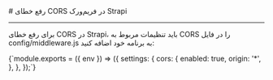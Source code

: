 

<Layout>
<Head>
<title>مستندات رفع خطای CORS در Strapi - لیارا</title>
<meta property="og:title" content="مستندات خدمات رایانش ابری لیارا" />
<meta property="og:description" content="مستندات مربوط به رفع خطای CORS در Strapi در پلتفرم NodeJS در لیارا"  />
<meta property="og:image" content="https://media.liara.ir/logos/liara-poster.jpg" />
</Head>
# رفع خطای CORS در فریم‌ورک Strapi
<hr className="mb-2" />

برای رفع خطای CORS در Strapi، باید تنظیمات مربوط به CORS را در فایل <Important>config/middleware.js</Important> به برنامه خود اضافه کنید:
<div className="h-2" />
<div dir='ltr'>
    <Highlight className="js">
        {`module.exports = ({ env }) => ({
  settings: {
    cors: {
      enabled: true,
      origin: '*', 
    },
  },
});`}
    </Highlight>
</div>
</Layout>